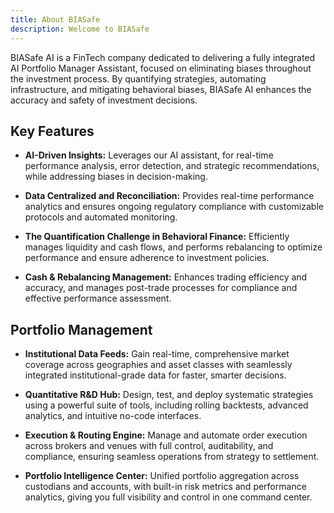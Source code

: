 ```yaml
---
title: About BIASafe
description: Welcome to BIASafe
---
```


BIASafe AI is a FinTech company dedicated to delivering a fully integrated
AI Portfolio Manager Assistant, focused on eliminating biases throughout
the investment process. By quantifying strategies, automating infrastructure,
and mitigating behavioral biases, BIASafe AI enhances the accuracy and
safety of investment decisions.

## **Key Features**

- **AI-Driven Insights:** Leverages our AI assistant, for real-time performance analysis, error
  detection, and strategic recommendations, while addressing biases in decision-making.

- **Data Centralized and Reconciliation:** Provides real-time performance analytics and ensures ongoing regulatory
  compliance with customizable protocols and automated monitoring.

- **The Quantification Challenge in Behavioral Finance:** Efficiently manages liquidity and cash flows, and performs rebalancing to
  optimize performance and ensure adherence to investment policies.

- **Cash & Rebalancing Management:** Enhances trading efficiency and accuracy, and manages post-trade processes
  for compliance and effective performance assessment.

## **Portfolio Management**

- **Institutional Data Feeds:** Gain real-time, comprehensive market coverage across geographies and asset classes with seamlessly integrated institutional-grade data for faster, smarter decisions.

- **Quantitative R&D Hub:** Design, test, and deploy systematic strategies using a powerful suite of tools, including rolling backtests, advanced analytics, and intuitive no-code interfaces.

- **Execution & Routing Engine:** Manage and automate order execution across brokers and venues with full control, auditability, and compliance, ensuring seamless operations from strategy to settlement.

- **Portfolio Intelligence Center:** Unified portfolio aggregation across custodians and accounts, with built-in risk metrics and performance analytics, giving you full visibility and control in one command center.
